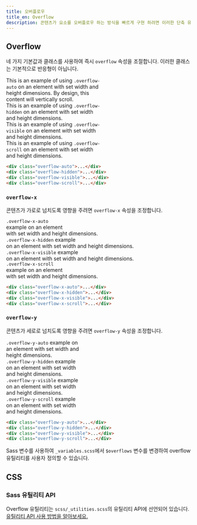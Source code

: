 ```yaml
---
title: 오버플로우
title_en: Overflow
description: 콘텐츠가 요소를 오버플로우 하는 방식을 빠르게 구현 하려면 이러한 단축 유틸리티를 사용하세요.
---
```


## Overflow

네 가지 기본값과 클래스를 사용하여 즉시 `overflow` 속성을 조절합니다. 이러한 클래스는 기본적으로 반응형이 아닙니다.

<div class="bd-example d-md-flex">
  <div class="overflow-auto p-3 mb-3 mb-md-0 me-md-3 bg-body-tertiary" style="max-width: 260px; max-height: 100px;">
    This is an example of using <code>.overflow-auto</code> on an element with set width and height dimensions. By design, this content will vertically scroll.
  </div>
  <div class="overflow-hidden p-3 mb-3 mb-md-0 me-md-3 bg-body-tertiary" style="max-width: 260px; max-height: 100px;">
    This is an example of using <code>.overflow-hidden</code> on an element with set width and height dimensions.
  </div>
  <div class="overflow-visible p-3 mb-3 mb-md-0 me-md-3 bg-body-tertiary" style="max-width: 260px; max-height: 100px;">
    This is an example of using <code>.overflow-visible</code> on an element with set width and height dimensions.
  </div>
  <div class="overflow-scroll p-3 bg-body-tertiary" style="max-width: 260px; max-height: 100px;">
    This is an example of using <code>.overflow-scroll</code> on an element with set width and height dimensions.
  </div>
</div>

```html
<div class="overflow-auto">...</div>
<div class="overflow-hidden">...</div>
<div class="overflow-visible">...</div>
<div class="overflow-scroll">...</div>
```

### `overflow-x`

콘텐츠가 가로로 넘치도록 영향을 주려면 `overflow-x` 속성을 조정합니다.

<div class="bd-example d-md-flex">
  <div class="overflow-x-auto p-3 mb-3 mb-md-0 me-md-3 bg-body-tertiary w-100" style="max-width: 200px; max-height: 100px; white-space: nowrap;">
    <div><code>.overflow-x-auto</code> example on an element</div>
    <div> with set width and height dimensions.</div>
  </div>
  <div class="overflow-x-hidden p-3 mb-3 mb-md-0 me-md-3 bg-body-tertiary w-100" style="max-width: 200px; max-height: 100px;white-space: nowrap;">
    <div><code>.overflow-x-hidden</code> example</div>
    <div>on an element with set width and height dimensions.</div>
  </div>
  <div class="overflow-x-visible p-3 mb-3 mb-md-0 me-md-3 bg-body-tertiary w-100" style="max-width: 200px; max-height: 100px;white-space: nowrap;">
    <div><code>.overflow-x-visible</code> example </div>
    <div>on an element with set width and height dimensions.</div>
  </div>
  <div class="overflow-x-scroll p-3 bg-body-tertiary w-100" style="max-width: 200px; max-height: 100px;white-space: nowrap;">
    <div><code>.overflow-x-scroll</code> example on an element</div>
    <div> with set width and height dimensions.</div>
  </div>
</div>

```html
<div class="overflow-x-auto">...</div>
<div class="overflow-x-hidden">...</div>
<div class="overflow-x-visible">...</div>
<div class="overflow-x-scroll">...</div>
```

### `overflow-y`

콘텐츠가 세로로 넘치도록 영향을 주려면 `overflow-y` 속성을 조정합니다.

<div class="bd-example d-md-flex">
  <div class="overflow-y-auto p-3 mb-3 mb-md-0 me-md-3 bg-body-tertiary w-100" style="max-width: 200px; max-height: 100px;">
    <code>.overflow-y-auto</code> example on an element with set width and height dimensions.
  </div>
  <div class="overflow-y-hidden p-3 mb-3 mb-md-0 me-md-3 bg-body-tertiary w-100" style="max-width: 200px; max-height: 100px;">
    <code>.overflow-y-hidden</code> example on an element with set width and height dimensions.
  </div>
  <div class="overflow-y-visible p-3 mb-3 mb-md-0 me-md-3 bg-body-tertiary w-100" style="max-width: 200px; max-height: 100px;">
    <code>.overflow-y-visible</code> example on an element with set width and height dimensions.
  </div>
  <div class="overflow-y-scroll p-3 bg-body-tertiary w-100" style="max-width: 200px; max-height: 100px;">
    <code>.overflow-y-scroll</code> example on an element with set width and height dimensions.
  </div>
</div>

```html
<div class="overflow-y-auto">...</div>
<div class="overflow-y-hidden">...</div>
<div class="overflow-y-visible">...</div>
<div class="overflow-y-scroll">...</div>
```

Sass 변수를 사용하여 `_variables.scss`에서 `$overflows` 변수를 변경하여 overflow 유틸리티를 사용자 정의할 수 있습니다.

## CSS

### Sass 유틸리티 API

Overflow 유틸리티는 `scss/_utilities.scss`의 유틸리티 API에 선언되어 있습니다. [유틸리티 API 사용 방법을 알아보세요.]([[docsref:/utilities/api#using-the-api]])

<ScssDocs name="utils-overflow" file="scss/_utilities.scss" />
